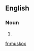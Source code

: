 ==English==

===Noun===
{{en-noun|muskoxen}}

# {{alternative spelling of|[[musk ox]]}}

[[fr:muskox]]